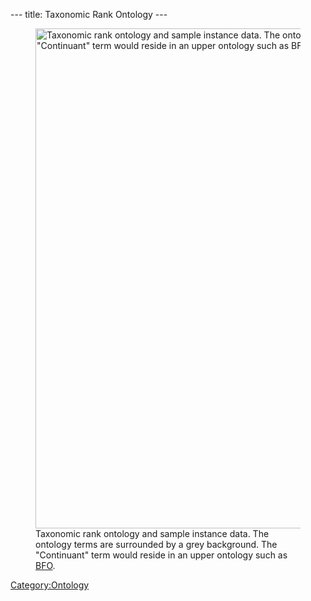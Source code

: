 ---
title: Taxonomic Rank Ontology
---

[[Image:TaxonomicRankDiagram.png|800px|thumb|Taxonomic rank ontology and sample instance data.  The ontology terms are surrounded by a grey background.  The "Continuant" term would reside in an upper ontology such as [http://www.ifomis.org/bfo BFO].]]

[[Category:Ontology]]